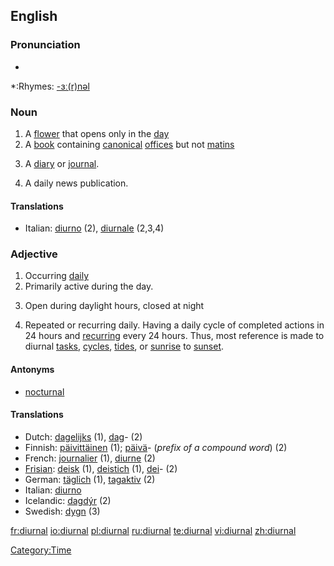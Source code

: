 ==English==

===Pronunciation===
*{{audio|en-us-diurnal.ogg|Audio (US)}}

*:Rhymes: [[Rhymes:English:-ɜː(r)nəl|-ɜː(r)nəl]]

===Noun===
{{en-noun}}

# A [[flower]] that opens only in the [[day]]
# A [[book]] containing [[canonical]] [[office]]s but not [[matins]]
# {{dated}} A [[diary]] or [[journal]].
# {{dated}} A daily news publication.

====Translations====
*Italian: [[diurno]] (2), [[diurnale]] (2,3,4)

===Adjective===
{{en-adj|-}}

# Occurring [[daily]]
# Primarily active during the day.
# {{botany}} Open during daylight hours, closed at night
# Repeated or recurring daily. Having a daily cycle of completed actions in 24 hours and [[recurring]] every 24 hours. Thus, most reference is made to diurnal [[tasks]], [[cycles]], [[tides]], or [[sunrise]] to [[sunset]].
{{seeCites}}

====Antonyms====
*[[nocturnal]]

====Translations====
*Dutch: [[dagelijks]] (1), [[dag]]- (2)
*Finnish: [[päivittäinen]] (1); [[päivä]]- (''prefix of a compound word'') (2)
*French: [[journalier]] (1), [[diurne]] (2)
*[[Frisian]]: [[deisk]] (1), [[deistich]] (1), [[dei]]- (2)
*German: [[täglich]] (1), [[tagaktiv]] (2)
*Italian: [[diurno]]
*Icelandic: [[dagdýr]] (2)
*Swedish: [[dygn]] (3)

[[Category:Time]]

[[fr:diurnal]]
[[io:diurnal]]
[[pl:diurnal]]
[[ru:diurnal]]
[[te:diurnal]]
[[vi:diurnal]]
[[zh:diurnal]]